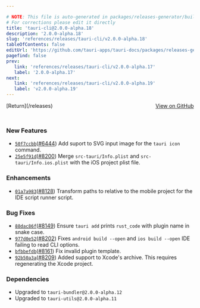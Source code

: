 ```yaml
---

# NOTE: This file is auto-generated in packages/releases-generator/build.ts
# For corrections please edit it directly
title: 'tauri-cli@2.0.0-alpha.18'
description: '2.0.0-alpha.18'
slug: 'references/releases/tauri-cli/v2.0.0-alpha.18'
tableOfContents: false
editUrl: 'https://github.com/tauri-apps/tauri-docs/packages/releases-generator/build.ts'
pagefind: false
prev:
   link: 'references/releases/tauri-cli/v2.0.0-alpha.17'
   label: '2.0.0-alpha.17'
next:
   link: 'references/releases/tauri-cli/v2.0.0-alpha.19'
   label: 'v2.0.0-alpha.19'
---
```


			

<ReleaseSidebar slug="references/releases/tauri-cli"  packageName="tauri-cli" />

<div style="margin-bottom:3rem; display: flex; justify-content: space-between; align-items: center"><span>[Return](/releases)</span><span><a href="https://github.com/tauri-apps/tauri/releases/tag/tauri-cli-v2.0.0-alpha.18">View on GitHub</a></span></div>

### New Features

- [`50f7ccbb`](https://www.github.com/tauri-apps/tauri/commit/50f7ccbbf3467f33cc7dd1cca53125fec6eda1c6)([#6444](https://www.github.com/tauri-apps/tauri/pull/6444)) Add suport to SVG input image for the `tauri icon` command.
- [`25e5f91d`](https://www.github.com/tauri-apps/tauri/commit/25e5f91dae7fe2bbc1ba4317d5d829402bfd1d50)([#8200](https://www.github.com/tauri-apps/tauri/pull/8200)) Merge `src-tauri/Info.plist` and `src-tauri/Info.ios.plist` with the iOS project plist file.

### Enhancements

- [`01a7a983`](https://www.github.com/tauri-apps/tauri/commit/01a7a983aba2946b455a608b8a6a4b08cb25fc11)([#8128](https://www.github.com/tauri-apps/tauri/pull/8128)) Transform paths to relative to the mobile project for the IDE script runner script.

### Bug Fixes

- [`88dac86f`](https://www.github.com/tauri-apps/tauri/commit/88dac86f3b301d1919df6473a9e20f46b560f29b)([#8149](https://www.github.com/tauri-apps/tauri/pull/8149)) Ensure `tauri add` prints `rust_code` with plugin name in snake case.
- [`977d0e52`](https://www.github.com/tauri-apps/tauri/commit/977d0e52f14b1ad01c86371765ef25b36572459e)([#8202](https://www.github.com/tauri-apps/tauri/pull/8202)) Fixes `android build --open` and `ios build --open` IDE failing to read CLI options.
- [`bfbbefdb`](https://www.github.com/tauri-apps/tauri/commit/bfbbefdb9e13ed1f42f6db7fa9ceaa84db1267e9)([#8161](https://www.github.com/tauri-apps/tauri/pull/8161)) Fix invalid plugin template.
- [`92b50a3a`](https://www.github.com/tauri-apps/tauri/commit/92b50a3a398c9d55b6992a8f5c2571e4d72bdaaf)([#8209](https://www.github.com/tauri-apps/tauri/pull/8209)) Added support to Xcode&#39;s archive. This requires regenerating the Xcode project.

### Dependencies

- Upgraded to `tauri-bundler@2.0.0-alpha.12`
- Upgraded to `tauri-utils@2.0.0-alpha.11`

